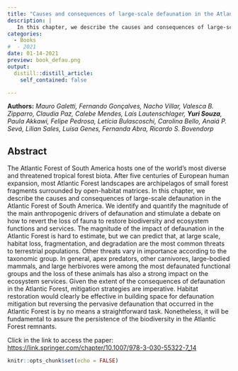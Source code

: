 ```yaml
---
title: "Causes and consequences of large-scale defaunation in the Atlantic forest"
description: |
   In this chapter, we describe the causes and consequences of large-scale defaunation in the Atlantic Forest of South America. We identify and quantify the magnitude of the main anthropogenic drivers of defaunation and stimulate a debate on how to revert the loss of fauna to restore biodiversity and ecosystem functions and services.
categories:
  - Books 
#  - 2021
date: 01-14-2021
preview: book_defau.png
output:
  distill::distill_article:
    self_contained: false

---
```

**Authors:** *Mauro Galetti, Fernando Gonçalves, Nacho Villar, Valesca B. Zipparro, Claudia Paz, Calebe Mendes, Laís Lautenschlager, **Yuri Souza**, Paula Akkawi, Felipe Pedrosa, Letícia Bulascoschi, Carolina Bello, Anaiá P. Sevá, Lilian Sales, Luísa Genes, Fernanda Abra, Ricardo S. Bovendorp*


## **Abstract**

The Atlantic Forest of South America hosts one of the world’s most diverse and threatened tropical forest biota. After five centuries of European human expansion, most Atlantic Forest landscapes are archipelagos of small forest fragments surrounded by open-habitat matrices. In this chapter, we describe the causes and consequences of large-scale defaunation in the Atlantic Forest of South America. We identify and quantify the magnitude of the main anthropogenic drivers of defaunation and stimulate a debate on how to revert the loss of fauna to restore biodiversity and ecosystem functions and services. The magnitude of the impact of defaunation in the Atlantic Forest is hard to estimate, but we can predict that, at large scale, habitat loss, fragmentation, and degradation are the most common threats to terrestrial populations. Other threats vary in importance according to the taxonomic group. In general, apex predators, other carnivores, large-bodied mammals, and large herbivores were among the most defaunated functional groups and the loss of these animals has also a strong impact on the ecosystem services. Given the extent of the consequences of defaunation in the Atlantic Forest, mitigation strategies are imperative. Habitat restoration would clearly be effective in building space for defaunation mitigation but reversing the pervasive defaunation that occurred in the Atlantic Forest is by no means a straightforward task. Nonetheless, it will be fundamental to assure the persistence of the biodiversity in the Atlantic Forest remnants.

Click in the link to access the paper: [https://link.springer.com/chapter/10.1007/978-3-030-55322-7_14](https://link.springer.com/chapter/10.1007/978-3-030-55322-7_14)

```r
knitr::opts_chunk$set(echo = FALSE)
```
